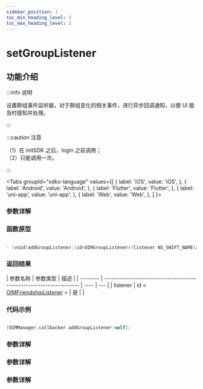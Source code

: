 ```yaml
---
sidebar_position: 1
toc_min_heading_level: 2
toc_max_heading_level: 2
---
```


# setGroupListener

## 功能介绍

:::info 说明

设置群组事件监听器，对于群组变化的相关事件，进行异步回调通知，以便 UI 能及时感知并处理。

:::

:::caution 注意

（1）在 initSDK 之后，login 之前调用；  
（2）只能调用一次。

:::

<Tabs
groupId="sdks-language"
values={[
{ label: 'iOS', value: 'iOS', },
{ label: 'Android', value: 'Android', },
{ label: 'Flutter', value: 'Flutter', },
{ label: 'uni-app', value: 'uni-app', },
{ label: 'Web', value: 'Web', },
]
}>

<TabItem value="Flutter">

### 参数详解

</TabItem>

<TabItem value="iOS">

### 函数原型

```swift

- (void)addGroupListener:(id<OIMGroupListener>)listener NS_SWIFT_NAME(addGroupListener(listener:));

```

### 返回结果

| 参数名称 | 参数类型                                                             | 描述 |
| -------- | -------------------------------------------------------------------- | ---- | --- |
| listener | id < [OIMFriendshipListener](docs/sdks/Listener/GroupListener.mdx) > | 是   |     |

### 代码示例

```swift showLineNumbers

[OIMManager.callbacker addGroupListener:self];

```

</TabItem>

<TabItem value="Android">

### 参数详解

</TabItem>

<TabItem value="Web">

### 参数详解

</TabItem>

<TabItem value="uni-app">

### 参数详解

</TabItem>

</Tabs>
